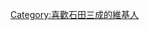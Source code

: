 {{Userbox
  |border-c = blue
  |border-s = 1
  |id-c     = #FFFFFF
  |id-s     = 10
  |id-fc    = 
  |info-s   = 10
  |info-fc  = blue
  |id       = [[File:大一大万大吉.svg|45px]]
  |info     = 這個用戶喜歡'''[[石田三成]]'''。
}}

[[Category:喜歡石田三成的維基人]]